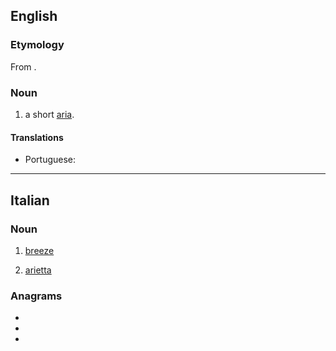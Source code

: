 ==English==

===Etymology===
From {{etyl|it|en}} {{m|it|arietta||breeze}}.

===Noun===
{{en-noun}}

# {{lb|en|music}} a short [[aria]].

====Translations====
{{trans-top|a short aria}}
* Portuguese: {{t|pt|arieta|f}}
{{trans-mid}}
{{trans-bottom}}

----

==Italian==

===Noun===
{{it-noun|f}}

# [[breeze]]
# {{lb|it|music}} [[#English|arietta]]

===Anagrams===
* {{l|it|rateati}}
* {{l|it|tariate}}
* {{l|it|traiate}}